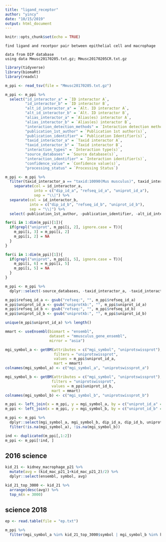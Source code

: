 ```yaml
---
title: "ligand_receptor"
author: "yincy"
date: "10/15/2019"
output: html_document
---
```


```r
knitr::opts_chunk$set(echo = TRUE)
```

```
find ligand and recetpor pair between epithelial cell and macrophage  
```

```
data from DIP database 
using data Mmusc20170205.txt.gz; Mmusc20170205CR.txt.gz
```

```r
library(tidyverse)
library(biomaRt)
library(readxl)
```


```r
m_ppi <- read_tsv(file = "Mmusc20170205.txt.gz")
```


```r
m_ppi <- m_ppi %>% 
  select("id_interactor_a" = `ID interactor A`, 
         "id_interactor_b" = `ID interactor B`,
         "alt_id_interactor_a" = `Alt. ID interactor A`,
         "alt_id_interactor_b" = `Alt. ID interactor B`,
         "alias_interactor_a" = `Alias(es) interactor A`,
         "alias_interactor_b" = `Alias(es) interactor B`,
         "interaction_detection_methods" = `Interaction detection method(s)`,
         "publication_1st_author" = `Publication 1st author(s)`,
         "publication_identifier" = `Publication Identifier(s)`,
         "taxid_interactor_a" = `Taxid interactor A`,
         "taxid_interactor_b" = `Taxid interactor B`,
         "interaction_types" = `Interaction type(s)`,
         "source_databases" = `Source database(s)`,
         "interaction_identifier" = `Interaction identifier(s)`,
         "confidence_value" = `Confidence value(s)`,
         "processing_status" = `Processing Status`)
```


```r
m_ppi <- m_ppi %>% 
  filter(taxid_interactor_a == "taxid:10090(Mus musculus)", taxid_interactor_b == "taxid:10090(Mus musculus)") %>% 
    separate(col = id_interactor_a,
             into = c("dip_id_a", "refseq_id_a", "uniprot_id_a"),
             sep = "\\|") %>% 
  separate(col = id_interactor_b,
           into = c("dip_id_b", "refseq_id_b", "uniprot_id_b"),
           sep = "\\|") %>% 
  select(-publication_1st_author, -publication_identifier, -alt_id_interactor_a, -alt_id_interactor_b, -alias_interactor_a, -alias_interactor_b)
```


```r
for(i in 1:dim(m_ppi)[1]){
  if(grepl("uniprot", m_ppi[i, 2], ignore.case = T)){
    m_ppi[i, 3] = m_ppi[i, 2]
    m_ppi[i, 2] = NA
  }
}

for(i in 1:dim(m_ppi)[1]){
  if(grepl("uniprot", m_ppi[i, 5], ignore.case = T)){
    m_ppi[i, 6] = m_ppi[i, 5]
    m_ppi[i, 5] = NA
  }
}

m_ppi <- m_ppi %>% 
  dplyr::select(-source_databases, -taxid_interactor_a, -taxid_interactor_b, -interaction_identifier, -processing_status)
```

```r
m_ppi$refseq_id_a <- gsub("refseq:", "", m_ppi$refseq_id_a)
m_ppi$uniprot_id_a <- gsub("uniprotkb:", "", m_ppi$uniprot_id_a)
m_ppi$refseq_id_b <- gsub("refseq:", "", m_ppi$refseq_id_b)
m_ppi$uniprot_id_b <- gsub("uniprotkb:", "", m_ppi$uniprot_id_b)
```

```r
unique(m_ppi$uniprot_id_a) %>% length()
```



```r
mmart <- useEnsembl(biomart = "ensembl", 
                    dataset = "mmusculus_gene_ensembl",
                    mirror = "asia")
```


```r
mgi_symbol_a <- getBM(attributes = c("mgi_symbol", "uniprotswissprot"),
                      filters = "uniprotswissprot",
                      values = m_ppi$uniprot_id_a,
                      mart = mmart)
colnames(mgi_symbol_a) <- c("mgi_symbol_a", "uniprotswissprot_a")

mgi_symbol_b <- getBM(attributes = c("mgi_symbol", "uniprotswissprot"),
                     filters = "uniprotswissprot",
                     values = m_ppi$uniprot_id_b,
                     mart = mmart)
colnames(mgi_symbol_b) <- c("mgi_symbol_b", "uniprotswissprot_b")
```


```r
m_ppi <- left_join(x = m_ppi, y = mgi_symbol_a, by = c("uniprot_id_a" = "uniprotswissprot_a"))
m_ppi <- left_join(x = m_ppi, y = mgi_symbol_b, by = c("uniprot_id_b" = "uniprotswissprot_b"))

m_ppi <- m_ppi %>% 
  dplyr::select(mgi_symbol_a, mgi_symbol_b, dip_id_a, dip_id_b, uniprot_id_a, uniprot_id_b, interaction_types, interaction_detection_methods, confidence_value) %>% 
  filter(!is.na(mgi_symbol_a), !is.na(mgi_symbol_b))

ind <- duplicated(m_ppi[,1:2])
m_ppi <- m_ppi[!ind, ]
```



## 2016 science  
```r
kid_21 <- kidney_macrophage_p21 %>%
  mutate(avg = (kid_mac_p21_1+kid_mac_p21_2)/2) %>% 
  dplyr::select(ensembl, symbol, avg) 
```

```r
kid_21_top_3000 <- kid_21 %>% 
  arrange(desc(avg)) %>% 
  top_n(n = 3000)
```

## science 2018  
```r
ep <- read.table(file = "ep.txt")
```



```r
m_ppi %>% 
  filter(mgi_symbol_a %in% kid_21_top_3000$symbol | mgi_symbol_b %in% kid_21_top_3000$symbol| mgi_symbol_a %in% ep$symbol | mgi_symbol_b %in% ep$symbol)
```










